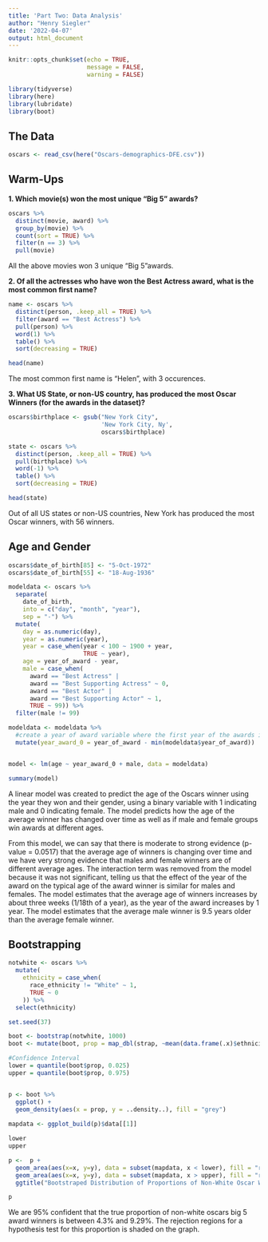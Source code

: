 ```yaml
---
title: 'Part Two: Data Analysis'
author: "Henry Siegler"
date: '2022-04-07'
output: html_document
---
```


```r
knitr::opts_chunk$set(echo = TRUE, 
                      message = FALSE, 
                      warning = FALSE)
```

```r
library(tidyverse)
library(here)
library(lubridate)
library(boot)
```

## The Data

```r
oscars <- read_csv(here("Oscars-demographics-DFE.csv"))
```

## Warm-Ups

__1. Which movie(s) won the most unique "Big 5" awards?__

```r
oscars %>% 
  distinct(movie, award) %>% 
  group_by(movie) %>% 
  count(sort = TRUE) %>% 
  filter(n == 3) %>% 
  pull(movie)
```

All the above movies won 3 unique "Big 5"awards.

__2. Of all the actresses who have won the Best Actress award, what is the most common first name?__

```r
name <- oscars %>% 
  distinct(person, .keep_all = TRUE) %>%
  filter(award == "Best Actress") %>%
  pull(person) %>%
  word(1) %>%
  table() %>% 
  sort(decreasing = TRUE)

head(name)
```
The most common first name is "Helen", with 3 occurences.

__3. What US State, or non-US country, has produced the most Oscar Winners (for the awards in the dataset)?__

```r
oscars$birthplace <- gsub("New York City", 
                          'New York City, Ny', 
                          oscars$birthplace)

state <- oscars %>% 
  distinct(person, .keep_all = TRUE) %>%
  pull(birthplace) %>%
  word(-1) %>%
  table() %>% 
  sort(decreasing = TRUE)

head(state)
```

Out of all US states or non-US countries, New York has produced the most Oscar winners, with 56 winners.

## Age and Gender

```r
oscars$date_of_birth[85] <- "5-Oct-1972"
oscars$date_of_birth[55] <- "18-Aug-1936"

modeldata <- oscars %>%
  separate(
    date_of_birth, 
    into = c("day", "month", "year"), 
    sep = "-") %>%
  mutate(
    day = as.numeric(day),
    year = as.numeric(year),
    year = case_when(year < 100 ~ 1900 + year,
                     TRUE ~ year),
    age = year_of_award - year,
    male = case_when(
      award == "Best Actress" |
      award == "Best Supporting Actress" ~ 0,
      award == "Best Actor" |
      award == "Best Supporting Actor" ~ 1,
      TRUE ~ 99)) %>%
  filter(male != 99)
```


```r
modeldata <- modeldata %>% 
  #create a year of award variable where the first year of the awards is 0
  mutate(year_award_0 = year_of_award - min(modeldata$year_of_award))


model <- lm(age ~ year_award_0 + male, data = modeldata)

summary(model)
```

A linear model was created to predict the age of the Oscars winner using the year they won and their gender, using a binary variable with 1 indicating male and 0 indicating female. The model predicts how the age of the average winner has changed over time as well as if male and female groups win awards at different ages.

From this model, we can say that there is moderate to strong evidence (p-value = 0.0517) that the average age of winners is changing over time and we have very strong evidence that males and female winners are of different average ages. The interaction term was removed from the model because it was not significant, telling us that the effect of the year of the award on the typical age of the award winner is similar for males and females.
The model estimates that the average age of winners increases by about three weeks (1/18th of a year), as the year of the award increases by 1 year. The model estimates that the average male winner is 9.5 years older than the average female winner.

## Bootstrapping

```r
notwhite <- oscars %>% 
  mutate(
    ethnicity = case_when(
      race_ethnicity != "White" ~ 1,
      TRUE ~ 0
    )) %>% 
  select(ethnicity)

set.seed(37)

boot <- bootstrap(notwhite, 1000)
boot <- mutate(boot, prop = map_dbl(strap, ~mean(data.frame(.x)$ethnicity)))

#Confidence Interval
lower = quantile(boot$prop, 0.025)
upper = quantile(boot$prop, 0.975)


p <- boot %>% 
  ggplot() +
  geom_density(aes(x = prop, y = ..density..), fill = "grey") 
  
mapdata <- ggplot_build(p)$data[[1]]

lower
upper
```

```r
p <-  p + 
  geom_area(aes(x=x, y=y), data = subset(mapdata, x < lower), fill = "red") + 
  geom_area(aes(x=x, y=y), data = subset(mapdata, x > upper), fill = "red") +
  ggtitle("Bootstraped Distribution of Proportions of Non-White Oscar Winners")

p
```

We are 95% confident that the true proportion of non-white oscars big 5 award winners is between 4.3% and 9.29%. The rejection regions for a hypothesis test for this proportion is shaded on the graph.